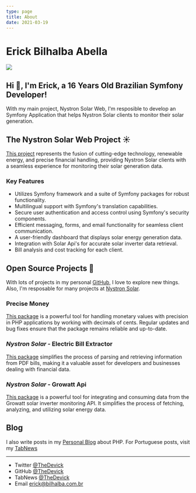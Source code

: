 ```yaml
---
type: page
title: About
date: 2021-03-19
---
```


# Erick Bilhalba Abella

<div style={{ display: 'flex', flexWrap: 'wrap', flexAlign: 'flex-start' }}>
    <img style={{ marginLeft: '0px', marginRight: '10px', borderRadius: '10%', objectFit: 'cover' }} src="https://www.gravatar.com/avatar/c4cb01ab683521cece7e52e6ea9e9262?s=200" />
    <div style={{ margin: '0px 0px 0px 0px', width: '60%', display: 'flex', flexDirection: 'column', justifyContent: 'center' }}>
        <h2 style={{ margin: '0px 0px 0px 0px' }} >Hi 👋, I'm Erick, a 16 Years Old Brazilian Symfony Developer!</h2>
        <p style={{ margin: '0px 0px 0px 0px' }} >With my main project, Nystron Solar Web, I'm resposible to develop an Symfony Application that helps Nystron Solar clients to monitor their solar generation.</p>
    </div>
</div>

## The Nystron Solar Web Project ☀️

[This project](https://solar.nystron.com.br) represents the fusion of cutting-edge technology, renewable energy, and precise financial handling, providing Nystron Solar clients with a seamless experience for monitoring their solar generation data. 

### Key Features

- Utilizes Symfony framework and a suite of Symfony packages for robust functionality.
- Multilingual support with Symfony's translation capabilities.
- Secure user authentication and access control using Symfony's security components.
- Efficient messaging, forms, and email functionality for seamless client communication.
- A user-friendly dashboard that displays solar energy generation data.
- Integration with Solar Api's for accurate solar inverter data retrieval.
- Bill analysis and cost tracking for each client.

## Open Source Projects 🐘

With lots of projects in my personal [GitHub](https://github.com/TheDevick/), I love to explore new things. Also, I'm resposable for many projects at [Nystron Solar](https://github.com/NystronSolar).

### Precise Money

[This package](https://github.com/TheDevick/PreciseMoney) is a powerful tool for handling monetary values with precision in PHP applications by working with decimals of cents. Regular updates and bug fixes ensure that the package remains reliable and up-to-date.

### _Nystron Solar_ - Electric Bill Extractor

[This package](https://github.com/NystronSolar/ElectricBillExtractor) simplifies the process of parsing and retrieving information from PDF bills, making it a valuable asset for developers and businesses dealing with financial data.

### _Nystron Solar_ - Growatt Api

[This package](https://github.com/NystronSolar/GrowattApi) is a powerful tool for integrating and consuming data from the Growatt solar inverter monitoring API. It simplifies the process of fetching, analyzing, and utilizing solar energy data.

## Blog

I also write posts in my [Personal Blog](https://thedevick.vercel.app/posts) about PHP. For Portuguese posts, visit my [TabNews](https://www.tabnews.com.br/TheDevick)

---

- Twitter [@TheDevick](https://twitter.com/TheDevick)
- GitHub [@TheDevick](https://github.com/TheDevick)
- TabNews [@TheDevick](https://tabnews.com.br/TheDevick)
- Email erick@bilhalba.com.br

